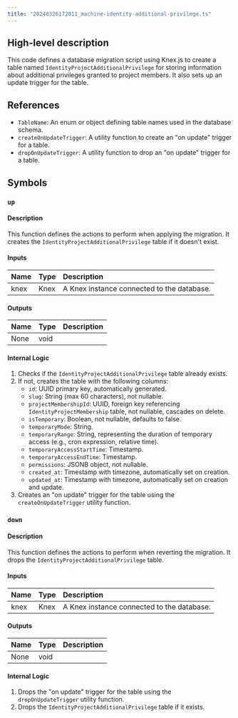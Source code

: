 ```yaml
---
title: "20240326172011_machine-identity-additional-privilege.ts"
---
```


## High-level description
This code defines a database migration script using Knex.js to create a table named `IdentityProjectAdditionalPrivilege` for storing information about additional privileges granted to project members. It also sets up an update trigger for the table.

## References
- `TableName`: An enum or object defining table names used in the database schema.
- `createOnUpdateTrigger`: A utility function to create an "on update" trigger for a table.
- `dropOnUpdateTrigger`: A utility function to drop an "on update" trigger for a table.

## Symbols

### `up`
#### Description
This function defines the actions to perform when applying the migration. It creates the `IdentityProjectAdditionalPrivilege` table if it doesn't exist.

#### Inputs
| Name | Type | Description |
|:-----|:-----|:------------|
| knex | Knex | A Knex instance connected to the database. |

#### Outputs
| Name | Type | Description |
|:-----|:-----|:------------|
| None | void |  |

#### Internal Logic
1. Checks if the `IdentityProjectAdditionalPrivilege` table already exists.
2. If not, creates the table with the following columns:
    - `id`: UUID primary key, automatically generated.
    - `slug`: String (max 60 characters), not nullable.
    - `projectMembershipId`: UUID, foreign key referencing `IdentityProjectMembership` table, not nullable, cascades on delete.
    - `isTemporary`: Boolean, not nullable, defaults to false.
    - `temporaryMode`: String.
    - `temporaryRange`: String, representing the duration of temporary access (e.g., cron expression, relative time).
    - `temporaryAccessStartTime`: Timestamp.
    - `temporaryAccessEndTime`: Timestamp.
    - `permissions`: JSONB object, not nullable.
    - `created_at`: Timestamp with timezone, automatically set on creation.
    - `updated_at`: Timestamp with timezone, automatically set on creation and update.
3. Creates an "on update" trigger for the table using the `createOnUpdateTrigger` utility function.

### `down`
#### Description
This function defines the actions to perform when reverting the migration. It drops the `IdentityProjectAdditionalPrivilege` table.

#### Inputs
| Name | Type | Description |
|:-----|:-----|:------------|
| knex | Knex | A Knex instance connected to the database. |

#### Outputs
| Name | Type | Description |
|:-----|:-----|:------------|
| None | void |  |

#### Internal Logic
1. Drops the "on update" trigger for the table using the `dropOnUpdateTrigger` utility function.
2. Drops the `IdentityProjectAdditionalPrivilege` table if it exists.
